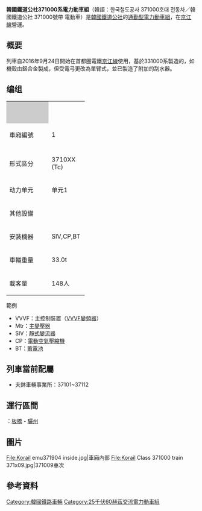 {{noteTA
|G1=Railway}}
{{鐵路車輛
|車輛名稱 = 韓國鐵道公社371000系電聯車
|公司色 = #0065B3
|圖像 = [[File:Korail_emu371012_outside.jpg|300px]]
|圖像說明 = 
|產量=12组
|輛數 = 48
|列車編組 = 2M2T
|起動加速度 = 3.0
|營運最高速度 = 110
|設計最高速度 = 120
|減速度（正常） = 3.5
|減速度（緊急） = 4.5
|編組載客量 = 先頭車：148人<br>中間車：160人
|載客量 = 616人
|編組長度 = 
|全長 = 19,500
|全闊 = 3,120
|全高 = 3,750
|編組總重量 = 
|車輛重量 = 
|軌距 = 1,435
|電化方式 = 交流25,000V(60Hz)[[接触网供电|接触网供电]]
|受流方式 = 单臂式[[集电弓|集电弓]]
|輸出 = 
|電動機輸出 = 
|編組輸出 = 
|齒輪比 = 
|驅動裝置 =
|控制裝置 = [[IGBT|IGBT]]-[[VVVF|VVVF]]
|制動方式 = 
|保安裝置 = [[列车自动保护系统|ATP]]、[[自動列車停止裝置|ATS]]
|訊號系統 =
|車身物料 = 
|轉向架 =
|原產國 = {{KOR}}
|傳動方式=交-直-交
|牽引電動機=
|變速段數=
|輪徑=
|軸重=
|軸距=
|用戶=[[韩国铁道公社|韩国铁道公社]]
|路線=[[京江線|京江線]]
|訂單編號=
|車輛編號=37101-37112
|型號 = 
|類型 = [[电力动车组|电力动车组]]
|設計 = 
|衍生自 = 
|衍生型 = 
|製造商 = [[现代Rotem|现代Rotem]]
|製造年份 = 2016年
|投入服務日期 = 
|備註 =
}}

'''韓國鐵道公社371000系電力動車組'''（韓語：한국철도공사 371000호대 전동차／韓國鐵道公社 371000號帶 電動車）是[[韓國鐵道公社|韓國鐵道公社]]的[[通勤型电力动车组|通勤型電力動車組]]，在[[京江線|京江線]]營運。

== 概要 ==
列車自2016年9月24日開始在首都圈電鐵[[京江線|京江線]]使用，基於331000系製造的，如機殼由鋁合金製成，但受電弓更改為單臂式，並已製造了附加的刮水器。

== 编组 ==
{| class="wikitable" summary="371000" style="text-align: center; font-size:80%;"
|-
|style="background:#ccc; width:6em;"| 
|colspan="8"|{{TrainDirection|[[板橋站_(京畿道)|板橋]]|[[驪州站|驪州]]|371000}}
|-style="border-top:solid 5px #0065B3;"
! style="width:5em;"| 車廂編號
| style="width:5em;"| 1
| style="width:5em;"| 2
| style="width:5em;"| 3
| style="width:5em;"| 4
|-style="border-top:solid 3px #0066b3;"
|-
!形式區分
| 3710XX<br />(Tc)
| 3711XX<br />(M)
| 3712XX<br />(M)
| 3719XX<br />(Tc)
|-
! 动力单元
| colspan=2 | 单元1
| colspan=2 | 单元2
|-
! 其他設備
|  ||  ||  ||  
|-
! 安裝機器
| SIV,CP,BT || VVVF,Mtr || VVVF,Mtr || SIV,CP,BT
|-
! 車輛重量
| 33.0t || 42.0t || 42.0t || 33.0t
|-
! 載客量
| 148人 || 160人 || 160人 || 148人
|}

;範例
*VVVF：主控制裝置（[[脈衝寬度調變|VVVF]][[變頻器|變頻器]]）
*Mtr：[[變壓器|主變壓器]]
*SIV：[[靜式變流器|靜式變流器]]
*CP：[[壓縮機|電動空氣壓縮機]]
*BT：[[蓄電池|蓄電池]]

== 列車當前配屬 ==
* 夫鉢車輛事業所：37101~37112

== 運行區間 ==
{{韓國都市鐵道|KR3}}：[[板橋站_(京畿道)|板橋]]  - [[驪州站|驪州]] 

== 圖片 ==
<gallery>
File:Korail emu371904 inside.jpg|車廂內部
File:Korail Class 371000 train 371x09.jpg|371009車次
</gallery>

== 參考資料 ==
{{Reflist}}

{{首都圈电铁车辆}}
{{韩国铁道公社车辆}}

[[Category:韓國鐵路車輛|Category:韓國鐵路車輛]]
[[Category:25千伏60赫茲交流電力動車組|Category:25千伏60赫茲交流電力動車組]]